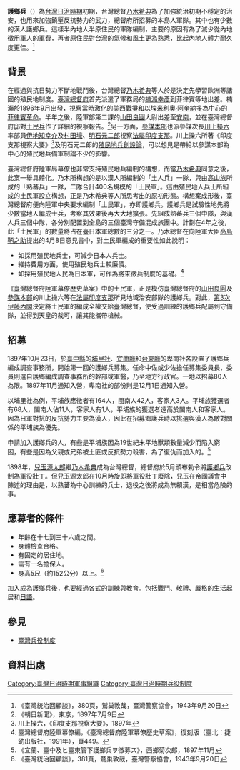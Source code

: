 '''護鄉兵'''（{{lang-ja|ごきょうへい}}）為[[台灣日治時期|台灣日治時期]]初期，台灣總督[[乃木希典|乃木希典]]為了加強統治初期不穩定的治安，也用來加強鎮壓反抗勢力的武力，總督府所招募的本島人軍隊。其中也有少數的漢人護鄉兵。這樣半內地人半原住民的軍隊編制，主要的原因有為了減少從內地徵用軍人的軍費，再者原住民對台灣的氣候和風土更為熟悉，比起內地人體力耐久度更佳。<ref>《臺灣統治回顧談》，380頁，鷲巢敦哉，臺灣警察協會，1943年9月20日</ref>

==背景==
在經過與抗日勢力不斷地戰鬥後，台灣總督[[乃木希典|乃木希典]]等人於是決定先學習歐洲等諸國的殖民地制度。[[臺灣總督府|臺灣總督府]]首先派遣了軍務局的[[楠瀨幸彥|楠瀨幸彥]]到菲律賓等地出差。楠瀨於1896年9月出發，視察當時激化的[[美西戰爭|美西戰爭]]和以[[埃米利奧·阿奎納多|埃米利奧·阿奎納多]]為中心的[[菲律賓革命|菲律賓革命]]。半年之後，陸軍部第二課的[[山田良圓|山田良圓]]大尉出差至[[安南保護國|安南]]，並在臺灣總督府邸對[[土民兵|土民兵]]作了詳細的視察報告。<ref>《朝日新聞》，東京，1897年7月9日</ref>另一方面，[[參謀本部_(大日本帝國)|參謀本部]]也派參謀次長[[川上操六|川上操六]]率部員[[伊地知幸介|伊地知幸介]]及[[村田壕|村田壕]]、[[明石元二郎|明石元二郎]]視察[[法屬印度支那|法屬印度支那]]。川上操六所著《印度支那視察大要》<ref>川上操六，《印度支那視察大要》，1897年</ref>及明石元二郎的[[殖民地兵創設論|殖民地兵創設論]]，可以想見是帶給以參謀本部為中心的殖民地兵備軍制論不少的影響。

臺灣總督府陸軍局幕僚也非常支持殖民地兵編制的構想，而當[[乃木希典|乃木希典]]同意之後，此案一舉具體化。乃木所構想的是以漢人所編制的「土人兵」一隊，與由[[高山族|高山族]]所成的「熟蕃兵」一隊，二隊合計400名規模的「土民軍」。這由殖民地人兵士所組成的土民軍設立構想，正是乃木希典等人所思考出的原初形態。構想案成形後，臺灣總督府便向陸軍中央要求編制「土民軍」，亦即護鄉兵。護鄉兵是試驗性地先將少數當地人編成士兵，考察其效果後再大大地擴張。先組成熟蕃兵三個中隊，與漢人兵三個中隊，各分別配置到全島的三個臺灣守備混成旅團中。計劃在4年之後，此「土民軍」的數量將占在臺日本軍總數的三分之一。乃木總督在向陸軍大臣[[高島鞆之助|高島鞆之助]]提出的4月8日意見書中，對土民軍編成的重要性如此說明：

*如採用殖民地兵士，可減少日本人兵士。
*維持費用方面，使用殖民地兵士較廉價。
*如採用殖民地人民為日本軍，可作為將來徵兵制度的基礎。<ref>臺灣總督府陸軍幕僚編，《臺灣總督府陸軍幕僚歷史草案》，復刻版（臺北：捷幼出版社，1991年），頁449。</ref>

《臺灣總督府陸軍幕僚歷史草案》中的土民軍，正是模仿臺灣總督府的[[山田良圓|山田良圓]]及[[參謀本部_(大日本帝國)|參謀本部]]的川上操六等在[[法屬印度支那|法屬印度支那]]所見地域治安部隊的護鄉兵。對此，[[第3次伊藤內閣|第3次伊藤內閣]]決定將土民軍的編成全權交給臺灣總督，使受過訓練的護鄉兵配屬到守備隊，並得到天皇的裁可，讓其能攜帶槍械。

==招募==

1897年10月23日，於[[臺中縣_(日治時期)|臺中縣]]的[[埔里社|埔里社]]、[[宜蘭廳|宜蘭廳]]和[[台東廳|台東廳]]的卑南社各設置了護鄉兵編成調查事務所，開始第一回的護鄉兵募集。任命中佐或少佐擔任募集委員長，委員則選自護鄉編成調查事務所的幹部或軍醫，乃至地方行政官。一地以招募80人為限。1897年11月通知入營，卑南社的部份則是12月1日通知入營。

以埔里社為例，平埔族應徵者有164人，閩南人42人，客家人3人。平埔族獲選者有68人，閩南人佔11人，客家人有1人，平埔族的獲選者遠高於閩南人和客家人。因為日軍對抗的反抗勢力主要為漢人，因此在招募鄉護兵時以挑選與漢人為敵對關係的平埔族為優先。

申請加入護鄉兵的人，有些是平埔族因為19世紀末平地獸類數量減少而陷入窮困，有些是因為父親或兄弟被土匪或反抗勢力殺害，為了復仇而加入的。<ref>《宜蘭、臺中及ヒ臺東管下護鄉兵ヲ徵募ス》，西鄉菊次郎，1897年11月</ref>

1898年，[[兒玉源太郎|兒玉源太郎]]繼[[乃木希典|乃木希典]]成為台灣總督，總督府於5月頒布勅令將[[護鄉兵|護鄉兵]]改制為[[軍役壯丁|軍役壯丁]]。但兒玉源太郎在10月時旋即將軍役壯丁廢除，兒玉在[[帝國議會_(日本)|帝國議會]]中陳述的理由是，以熟蕃為中心訓練的兵士，退役之後將成為無賴漢，是相當危險的事。

==應募者的條件==

*年齡在十七到三十六歲之間。
*身體檢查合格。
*有固定的居住地。
*需有一名擔保人。
*身高5[[尺|尺]]（約152公分）以上。<ref>《臺灣統治回顧談》，381頁，鷲巢敦哉，臺灣警察協會，1943年9月20日</ref>

加入成為護鄉兵後，也要經過各式的訓練與教育。包括戰鬥、敬禮、嚴格的生活起居和[[日語|日語]]。


==參見==

*[[臺灣兵役制度|臺灣兵役制度]]

==資料出處==
<references />
[[Category:臺灣日治時期軍事組織|Category:臺灣日治時期軍事組織]]
[[Category:臺灣日治時期兵役制度|Category:臺灣日治時期兵役制度]]
